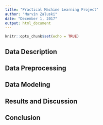 ```yaml
---
title: "Practical Machine Learning Project"
author: "Marvin Zaluski"
date: "December 1, 2017"
output: html_document
---
```


```r
knitr::opts_chunk$set(echo = TRUE)
```

## Data Description

## Data Preprocessing

## Data Modeling

## Results and Discussion

## Conclusion
